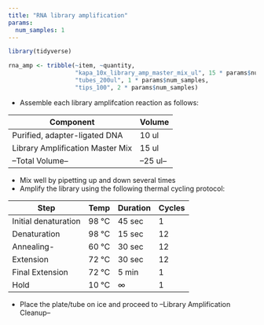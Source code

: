 ```yaml
---
title: "RNA library amplification"
params:
  num_samples: 1
---
```

```r
library(tidyverse)
```

```r
rna_amp <- tribble(~item, ~quantity,
                   "kapa_10x_library_amp_master_mix_ul", 15 * params$num_samples, 
                   "tubes_200ul", 1 * params$num_samples,
                   "tips_100", 2 * params$num_samples)
```

- Assemble each library amplifcation reaction as follows:

|Component|Volume|
|---------|------|
|Purified, adapter-ligated DNA| 10 ul|
|Library Amplification Master Mix| 15 ul|
|--Total Volume--| --25 ul--|

- Mix well by pipetting up and down several times
- Amplify the library using the following thermal cycling protocol:

|Step|Temp|Duration|Cycles|
|----|----|--------|------|
|Initial denaturation|98 °C|45 sec|1|
|Denaturation|98 °C|15 sec|12|
|Annealing-|60 °C|30 sec|12|
|Extension|72 °C|30 sec|12|
|Final Extension|72 °C|5 min|1|
|Hold|10 °C | ∞|1|


- Place the plate/tube on ice and proceed to --Library Amplification Cleanup--
